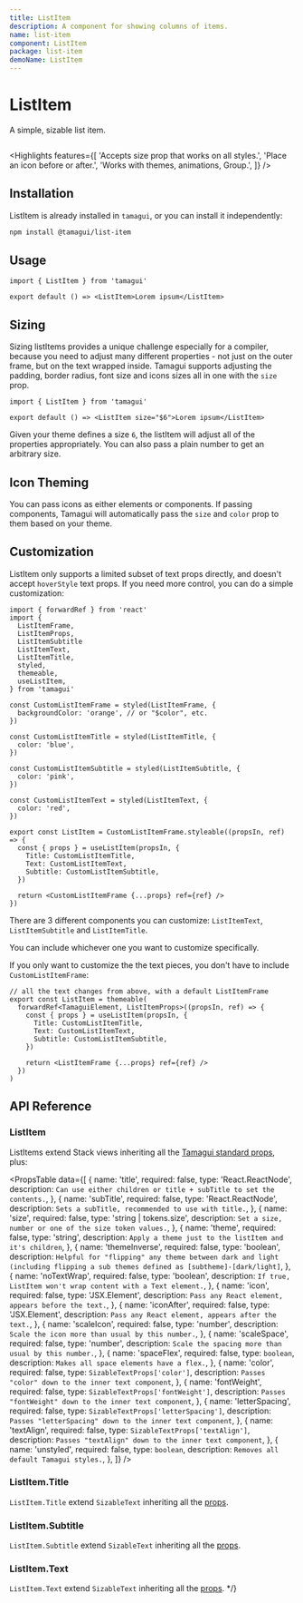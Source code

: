 ```yaml
---
title: ListItem
description: A component for showing columns of items.
name: list-item
component: ListItem
package: list-item
demoName: ListItem
---
```


# ListItem

<Description>A simple, sizable list item.</Description>

<HeroContainer>
  <ListItemDemo />
</HeroContainer>

```tsx hero template=ListItem

```

<Highlights
  features={[
    'Accepts size prop that works on all styles.',
    'Place an icon before or after.',
    'Works with themes, animations, Group.',
  ]}
/>

## Installation

ListItem is already installed in `tamagui`, or you can install it independently:

```bash
npm install @tamagui/list-item
```

## Usage

```tsx
import { ListItem } from 'tamagui'

export default () => <ListItem>Lorem ipsum</ListItem>
```

## Sizing

Sizing listItems provides a unique challenge especially for a compiler, because you need to adjust many different properties - not just on the outer frame, but on the text wrapped inside. Tamagui supports adjusting the padding, border radius, font size and icons sizes all in one with the `size` prop.

```tsx
import { ListItem } from 'tamagui'

export default () => <ListItem size="$6">Lorem ipsum</ListItem>
```

Given your theme defines a size `6`, the listItem will adjust all of the properties appropriately. You can also pass a plain number to get an arbitrary size.

## Icon Theming

You can pass icons as either elements or components. If passing components, Tamagui will automatically pass the `size` and `color` prop to them based on your theme.

## Customization

ListItem only supports a limited subset of text props directly, and doesn't accept `hoverStyle` text props. If you need more control, you can do a simple customization:

```tsx
import { forwardRef } from 'react'
import {
  ListItemFrame,
  ListItemProps,
  ListItemSubtitle
  ListItemText,
  ListItemTitle,
  styled,
  themeable,
  useListItem,
} from 'tamagui'

const CustomListItemFrame = styled(ListItemFrame, {
  backgroundColor: 'orange', // or "$color", etc.
})

const CustomListItemTitle = styled(ListItemTitle, {
  color: 'blue',
})

const CustomListItemSubtitle = styled(ListItemSubtitle, {
  color: 'pink',
})

const CustomListItemText = styled(ListItemText, {
  color: 'red',
})

export const ListItem = CustomListItemFrame.styleable((propsIn, ref) => {
  const { props } = useListItem(propsIn, {
    Title: CustomListItemTitle,
    Text: CustomListItemText,
    Subtitle: CustomListItemSubtitle,
  })

  return <CustomListItemFrame {...props} ref={ref} />
})
```

There are 3 different components you can customize: `ListItemText`, `ListItemSubtitle` and `ListItemTitle`.

You can include whichever one you want to customize specifically.

If you only want to customize the the text pieces, you don't have to include `CustomListItemFrame`:

```tsx
// all the text changes from above, with a default ListItemFrame
export const ListItem = themeable(
  forwardRef<TamaguiElement, ListItemProps>((propsIn, ref) => {
    const { props } = useListItem(propsIn, {
      Title: CustomListItemTitle,
      Text: CustomListItemText,
      Subtitle: CustomListItemSubtitle,
    })

    return <ListItemFrame {...props} ref={ref} />
  })
)
```

## API Reference

### ListItem

ListItems extend Stack views inheriting all the [Tamagui standard props](/docs/intro/props), plus:

<PropsTable
  data={[
    {
      name: 'title',
      required: false,
      type: 'React.ReactNode',
      description: `Can use either children or title + subTitle to set the contents.`,
    },
    {
      name: 'subTitle',
      required: false,
      type: 'React.ReactNode',
      description: `Sets a subTitle, recommended to use with title.`,
    },
    {
      name: 'size',
      required: false,
      type: 'string | tokens.size',
      description: `Set a size, number or one of the size token values.`,
    },
    {
      name: 'theme',
      required: false,
      type: 'string',
      description: `Apply a theme just to the listItem and it's children`,
    },
    {
      name: 'themeInverse',
      required: false,
      type: 'boolean',
      description: `Helpful for "flipping" any theme between dark and light (including flipping a sub themes defined as [subtheme]-[dark/light]`,
    },
    {
      name: 'noTextWrap',
      required: false,
      type: 'boolean',
      description: `If true, ListItem won't wrap content with a Text element.`,
    },
    {
      name: 'icon',
      required: false,
      type: 'JSX.Element',
      description: `Pass any React element, appears before the text.`,
    },
    {
      name: 'iconAfter',
      required: false,
      type: 'JSX.Element',
      description: `Pass any React element, appears after the text.`,
    },
    {
      name: 'scaleIcon',
      required: false,
      type: 'number',
      description: `Scale the icon more than usual by this number.`,
    },
    {
      name: 'scaleSpace',
      required: false,
      type: 'number',
      description: `Scale the spacing more than usual by this number.`,
    },
    {
      name: 'spaceFlex',
      required: false,
      type: `boolean`,
      description: `Makes all space elements have a flex.`,
    },
    {
      name: 'color',
      required: false,
      type: `SizableTextProps['color']`,
      description: `Passes "color" down to the inner text component`,
    },
    {
      name: 'fontWeight',
      required: false,
      type: `SizableTextProps['fontWeight']`,
      description: `Passes "fontWeight" down to the inner text component`,
    },
    {
      name: 'letterSpacing',
      required: false,
      type: `SizableTextProps['letterSpacing']`,
      description: `Passes "letterSpacing" down to the inner text component`,
    },
    {
      name: 'textAlign',
      required: false,
      type: `SizableTextProps['textAlign']`,
      description: `Passes "textAlign" down to the inner text component`,
    },
    {
      name: 'unstyled',
      required: false,
      type: `boolean`,
      description: `Removes all default Tamagui styles.`,
    },
  ]}
/>

### ListItem.Title

`ListItem.Title` extend `SizableText` inheriting all the [props](/docs/components/text#sizabletext).

### ListItem.Subtitle

`ListItem.Subtitle` extend `SizableText` inheriting all the [props](/docs/components/text#sizabletext).

### ListItem.Text

`ListItem.Text` extend `SizableText` inheriting all the [props](/docs/components/text#sizabletext). \*/}
